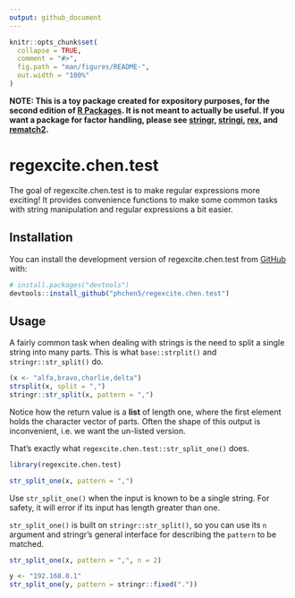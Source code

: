 ```yaml
---
output: github_document
---
```


<!-- README.md is generated from README.Rmd. Please edit that file -->

```r
knitr::opts_chunk$set(
  collapse = TRUE,
  comment = "#>",
  fig.path = "man/figures/README-",
  out.width = "100%"
)
```

**NOTE: This is a toy package created for expository purposes, for the second edition of [R Packages](https://r-pkgs.org). It is not meant to actually be useful. If you want a package for factor handling, please see [stringr](https://stringr.tidyverse.org), [stringi](https://stringi.gagolewski.com/), [rex](https://cran.r-project.org/package=rex), and [rematch2](https://cran.r-project.org/package=rematch2).**

# regexcite.chen.test

<!-- badges: start -->

<!-- badges: end -->

The goal of regexcite.chen.test is to make regular expressions more exciting! It provides convenience functions to make some common tasks with string manipulation and regular expressions a bit easier.

## Installation

You can install the development version of regexcite.chen.test from [GitHub](https://github.com/phchen5/regexcite.chen.test) with:

``` r
# install.packages("devtools")
devtools::install_github("phchen5/regexcite.chen.test")
```

## Usage

A fairly common task when dealing with strings is the need to split a single string into many parts. This is what `base::strplit()` and `stringr::str_split()` do.

```r
(x <- "alfa,bravo,charlie,delta")
strsplit(x, split = ",")
stringr::str_split(x, pattern = ",")
```

Notice how the return value is a **list** of length one, where the first element holds the character vector of parts. Often the shape of this output is inconvenient, i.e. we want the un-listed version.

That's exactly what `regexcite.chen.test::str_split_one()` does.

```r
library(regexcite.chen.test)

str_split_one(x, pattern = ",")
```

Use `str_split_one()` when the input is known to be a single string. For safety, it will error if its input has length greater than one.

`str_split_one()` is built on `stringr::str_split()`, so you can use its `n` argument and stringr's general interface for describing the `pattern` to be matched.

```r
str_split_one(x, pattern = ",", n = 2)

y <- "192.168.0.1"
str_split_one(y, pattern = stringr::fixed("."))
```
